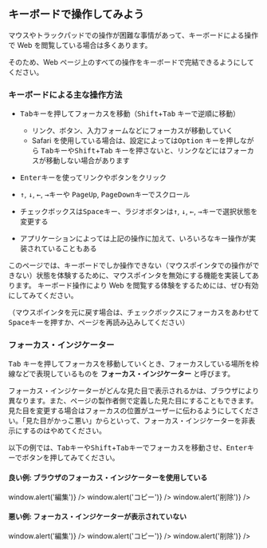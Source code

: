 
## キーボードで操作してみよう

マウスやトラックパッドでの操作が困難な事情があって、キーボードによる操作で Web を閲覧している場合は多くあります。

そのため、Web ページ上のすべての操作をキーボードで完結できるようにしてください。

### キーボードによる主な操作方法

- <kbd>Tab</kbd>キーを押してフォーカスを移動（<kbd>Shift</kbd>+<kbd>Tab</kbd>
  キーで逆順に移動）

  - リンク、ボタン、入力フォームなどにフォーカスが移動していく
  - Safari を使用している場合は、設定によっては<kbd>Option</kbd> キーを押しながら
    <kbd>Tab</kbd>キーや<kbd>Shift</kbd>+<kbd>Tab</kbd>
    キーを押さないと、リンクなどにはフォーカスが移動しない場合があります

- <kbd>Enter</kbd>キーを使ってリンクやボタンをクリック
- <kbd>↑</kbd>, <kbd>↓</kbd>, <kbd>←</kbd>, <kbd>→</kbd>キーや
  <kbd>PageUp</kbd>, <kbd>PageDown</kbd>キーでスクロール
- チェックボックスは<kbd>Space</kbd>キー、ラジオボタンは<kbd>↑</kbd>, <kbd>↓</kbd>, <kbd>←</kbd>, <kbd>→</kbd>キーで選択状態を変更する
- アプリケーションによっては上記の操作に加えて、いろいろなキー操作が実装されていることもある

このページでは、キーボードでしか操作できない（マウスポインタでの操作ができない）状態を体験するために、マウスポインタを無効にする機能を実装してあります。
キーボード操作により Web を閲覧する体験をするためには、ぜひ有効にしてみてください。

（マウスポインタを元に戻す場合は、チェックボックスにフォーカスをあわせて<kbd>Space</kbd>キーを押すか、ページを再読み込みしてください）

### フォーカス・インジケーター

<kbd>Tab</kbd>
キーを押してフォーカスを移動していくとき、フォーカスしている場所を枠線などで表現しているものを
<strong>フォーカス・インジケーター</strong> と呼びます。

フォーカス・インジケーターがどんな見た目で表示されるかは、ブラウザにより異なります。また、ページの製作者側で定義した見た目にすることもできます。
見た目を変更する場合はフォーカスの位置がユーザーに伝わるようにしてください。「見た目がかっこ悪い」からといって、フォーカス・インジケーターを非表示にするのはやめてください。

以下の例では、<kbd>Tab</kbd>キーや<kbd>Shift</kbd>+<kbd>Tab</kbd>キーでフォーカスを移動させ、<kbd>Enter</kbd>キーでボタンを押してみてください。

#### 良い例: ブラウザのフォーカス・インジケーターを使用している

<ExampleContainer>
  <IconButton
    IconComponent={MdEdit}
    aria-label="編集"
    onClick={() => window.alert('編集')}
  />
  <IconButton
    IconComponent={MdContentCopy}
    aria-label="コピー"
    onClick={() => window.alert('コピー')}
  />
  <IconButton
    IconComponent={MdDelete}
    aria-label="削除"
    onClick={() => window.alert('削除')}
  />
</ExampleContainer>

#### 悪い例: フォーカス・インジケーターが表示されていない

<ExampleContainer>
  <NoFocusIndicator>
    <IconButton
      IconComponent={MdEdit}
      aria-label="編集"
      onClick={() => window.alert('編集')}
    />
    <IconButton
      IconComponent={MdContentCopy}
      aria-label="コピー"
      onClick={() => window.alert('コピー')}
    />
    <IconButton
      IconComponent={MdDelete}
      aria-label="削除"
      onClick={() => window.alert('削除')}
    />
  </NoFocusIndicator>
</ExampleContainer>
